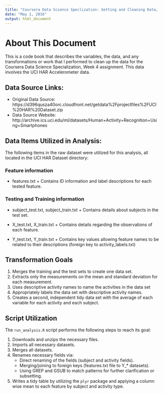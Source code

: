 ```yaml
---
title: "Coursera Data Science Speclization: Getting and Cleaning Data, Week 4 Project"
date: "May 1, 2016"
output: html_document
---
```


# About This Document

This is a code book that describes the variables, the data, and any transformations or work that I performed to clean up the data for the Coursera Data Science Specialization, Week 4 assignment. This data involves the UCI HAR Accelerometer data.

## Data Source Links:
* Original Data Source: https://d396qusza40orc.cloudfront.net/getdata%2Fprojectfiles%2FUCI%20HAR%20Dataset.zip
* Data Source Website: http://archive.ics.uci.edu/ml/datasets/Human+Activity+Recognition+Using+Smartphones

## Data Items Utilized in Analysis:

The following items in the raw dataset were utilized for this analysis, all located in the UCI HAR Dataset directory:

### Feature information
* features.txt
      + Contains ID information and label descriptions for each tested feature.

### Testing and Training information
* subject\_test.txt, subject\_train.txt
      + Contains details about subjects in the test set.

* X\_test.txt, X\_train.txt
      + Contains details regarding the observations of each feature.

* Y\_test.txt, Y\_train.txt
      + Contains key values allowing feature names to be related to their descriptions (foreign key to activity_labels.txt)

## Transformation Goals

1. Merges the training and the test sets to create one data set.
2. Extracts only the measurements on the mean and standard deviation for each measurement.
3. Uses descriptive activity names to name the activities in the data set
4. Appropriately labels the data set with descriptive activity names.
5. Creates a second, independent tidy data set with the average of each variable for each activity and each subject.

## Script Utilization

The ```run_analysis.R``` script performs the following steps to reach its goal:

1. Downloads and unzips the necessary files.
2. Imports all necessary datasets.
3. Merges all datasets.
4. Renames necessary fields via:
      + Direct renaming of the fields (subject and activity fields).
      + Merging/joining to foreign keys (features.txt file to Y_* datasets).
      + Using GREP and GSUB to match patterns for further clarification or subsetting.
5. Writes a tidy table by utilizing the ```plyr``` package and applying a column wise mean to each feature by subject and activity type.
